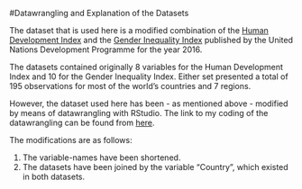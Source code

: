 #Datawrangling and Explanation of the Datasets

The dataset that is used here is a modified combination of the [Human Development Index](http://hdr.undp.org/en/content/human-development-index-hdi) and the [Gender Inequality Index](http://hdr.undp.org/en/content/gender-inequality-index-gii) published by the United Nations Development Programme for the year 2016.

The datasets contained originally 8 variables for the Human Development Index and 10 for the Gender Inequality Index. Either set presented a total of 195 observations for most of the world's countries and 7 regions.

However, the dataset used here has been - as mentioned above - modified by means of datawrangling with RStudio. The link to my coding of the datawrangling can be found from [here](https://github.com/JoaWe/IODS-final/blob/master/FA_creating-human.R).

The modifications are as follows:

1. The variable-names have been shortened.
2. The datasets have been joined by the variable "Country", which existed in both datasets.